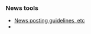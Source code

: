 {{Newsitem|date=9 February 2005 (2005-02-09)|author=[[Sham Chukoury]]|title=News page added!|text=The XMMS2 wiki now has a news page!}}


===News tools===
* [[Template_talk:News | News posting guidelines, etc]]
* {{ed|News|news page}}